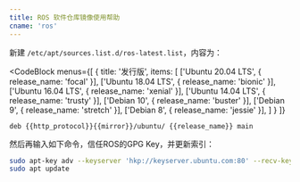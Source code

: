 ```yaml
---
title: ROS 软件仓库镜像使用帮助
cname: 'ros'
---
```


新建 `/etc/apt/sources.list.d/ros-latest.list`，内容为：

<CodeBlock
  menus={[
    {
      title: '发行版',
      items: [
        ['Ubuntu 20.04 LTS', { release_name: 'focal' }],
        ['Ubuntu 18.04 LTS', { release_name: 'bionic' }],
        ['Ubuntu 16.04 LTS', { release_name: 'xenial' }],
        ['Ubuntu 14.04 LTS', { release_name: 'trusty' }],
        ['Debian 10', { release_name: 'buster' }],
        ['Debian 9', { release_name: 'stretch' }],
        ['Debian 8', { release_name: 'jessie' }],
      ]
    }
  ]}
>


```properties
deb {{http_protocol}}{{mirror}}/ubuntu/ {{release_name}} main
```

</CodeBlock>

然后再输入如下命令，信任ROS的GPG Key，并更新索引：

<CodeBlock>

```bash
sudo apt-key adv --keyserver 'hkp://keyserver.ubuntu.com:80' --recv-key C1CF6E31E6BADE8868B172B4F42ED6FBAB17C654
sudo apt update
```

</CodeBlock>
